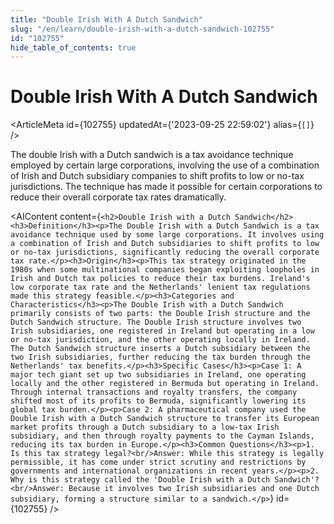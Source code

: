 ```yaml
---
title: "Double Irish With A Dutch Sandwich"
slug: "/en/learn/double-irish-with-a-dutch-sandwich-102755"
id: "102755"
hide_table_of_contents: true
---
```



# Double Irish With A Dutch Sandwich

<ArticleMeta id={102755} updatedAt={'2023-09-25 22:59:02'} alias={`[]`} />
<div className='border-solid border-b border-t-0 my-4 border-[var(--ifm-color-gray-300)]' />

The double Irish with a Dutch sandwich is a tax avoidance technique employed by certain large corporations, involving the use of a combination of Irish and Dutch subsidiary companies to shift profits to low or no-tax jurisdictions. The technique has made it possible for certain corporations to reduce their overall corporate tax rates dramatically.

<AIContent content={`<h2>Double Irish with a Dutch Sandwich</h2><h3>Definition</h3><p>The Double Irish with a Dutch Sandwich is a tax avoidance technique used by some large corporations. It involves using a combination of Irish and Dutch subsidiaries to shift profits to low or no-tax jurisdictions, significantly reducing the overall corporate tax rate.</p><h3>Origin</h3><p>This tax strategy originated in the 1980s when some multinational companies began exploiting loopholes in Irish and Dutch tax policies to reduce their tax burdens. Ireland's low corporate tax rate and the Netherlands' lenient tax regulations made this strategy feasible.</p><h3>Categories and Characteristics</h3><p>The Double Irish with a Dutch Sandwich primarily consists of two parts: the Double Irish structure and the Dutch Sandwich structure. The Double Irish structure involves two Irish subsidiaries, one registered in Ireland but operating in a low or no-tax jurisdiction, and the other operating locally in Ireland. The Dutch Sandwich structure inserts a Dutch subsidiary between the two Irish subsidiaries, further reducing the tax burden through the Netherlands' tax benefits.</p><h3>Specific Cases</h3><p>Case 1: A major tech giant set up two subsidiaries in Ireland, one operating locally and the other registered in Bermuda but operating in Ireland. Through internal transactions and royalty transfers, the company shifted most of its profits to Bermuda, significantly lowering its global tax burden.</p><p>Case 2: A pharmaceutical company used the Double Irish with a Dutch Sandwich structure to transfer its European market profits through a Dutch subsidiary to a low-tax Irish subsidiary, and then through royalty payments to the Cayman Islands, reducing its tax burden in Europe.</p><h3>Common Questions</h3><p>1. Is this tax strategy legal?<br/>Answer: While this strategy is legally permissible, it has come under strict scrutiny and restrictions by governments and international organizations in recent years.</p><p>2. Why is this strategy called the 'Double Irish with a Dutch Sandwich'?<br/>Answer: Because it involves two Irish subsidiaries and one Dutch subsidiary, forming a structure similar to a sandwich.</p>`} id={102755} />
